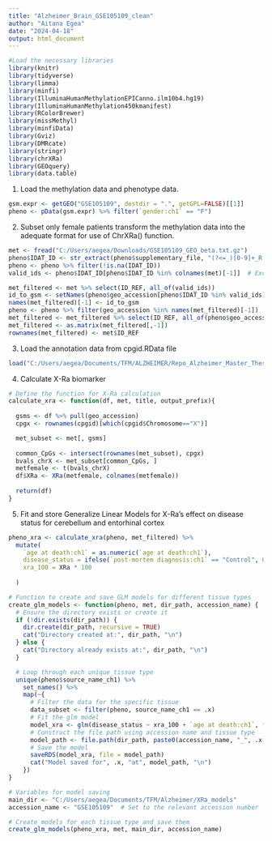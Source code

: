 ```yaml
---
title: "Alzheimer_Brain_GSE105109_clean"
author: "Aitana Egea"
date: "2024-04-18"
output: html_document
---
```


```r
#Load the necessary libraries
library(knitr)
library(tidyverse)
library(limma)
library(minfi)
library(IlluminaHumanMethylationEPICanno.ilm10b4.hg19)
library(IlluminaHumanMethylation450kmanifest)
library(RColorBrewer)
library(missMethyl)
library(minfiData)
library(Gviz)
library(DMRcate)
library(stringr)
library(chrXRa)
library(GEOquery)
library(data.table)
```

1. Load the methylation data and phenotype data. 


```r
gsm.expr <- getGEO("GSE105109", destdir = ".", getGPL=FALSE)[[1]]
pheno <- pData(gsm.expr) %>% filter(`gender:ch1` == "F")

```

2. Subset only female patients transform the methylation data into the adequate format for use of ChrXRa() function. 

```r
met <- fread("C:/Users/aegea/Downloads/GSE105109_GEO_beta.txt.gz")
pheno$IDAT_ID <- str_extract(pheno$supplementary_file, "(?<=_)[0-9]+_R[0-9]+C[0-9]+")
pheno <- pheno %>% filter(!is.na(IDAT_ID))
valid_ids <- pheno$IDAT_ID[pheno$IDAT_ID %in% colnames(met)[-1]]  # Exclude 'ID_REF' column

met_filtered <- met %>% select(ID_REF, all_of(valid_ids))
id_to_gsm <- setNames(pheno$geo_accession[pheno$IDAT_ID %in% valid_ids], valid_ids)
names(met_filtered)[-1] <- id_to_gsm
pheno <- pheno %>% filter(geo_accession %in% names(met_filtered)[-1])
met_filtered <- met_filtered %>% select(ID_REF, all_of(pheno$geo_accession))
met_filtered <- as.matrix(met_filtered[,-1])
rownames(met_filtered) <- met$ID_REF

```

3. Load the annotation data from cpgid.RData file

```r
load("C:/Users/aegea/Documents/TFM/ALZHEIMER/Repo_Alzheimer_Master_Thesis/Supplementary_Files/cpgid.RData")

```


4. Calculate X-Ra biomarker
```r

# Define the function for X-Ra calculation
calculate_xra <- function(df, met, title, output_prefix){
  
  gsms <- df %>% pull(geo_accession)
  cpgx <- rownames(cpgid)[which(cpgid$Chromosome=="X")]

  met_subset <- met[, gsms]
  
  common_CpGs <- intersect(rownames(met_subset), cpgx)
  bvals_chrX <- met_subset[common_CpGs, ]
  metfemale <- t(bvals_chrX)
  df$XRa <- XRa(metfemale, colnames(metfemale))
 
  return(df)
}


```

5. Fit and store Generalize Linear Models for X-Ra's effect 
on disease status for cerebellum and entorhinal cortex

```r

pheno_xra <- calculate_xra(pheno, met_filtered) %>%
  mutate(
    `age at death:ch1` = as.numeric(`age at death:ch1`),
    disease_status = ifelse(`post-mortem diagnosis:ch1` == "Control", 0, 1),
    xra_100 = XRa * 100
 
  )

# Function to create and save GLM models for different tissue types
create_glm_models <- function(pheno, met, dir_path, accession_name) {
  # Ensure the directory exists or create it
  if (!dir.exists(dir_path)) {
    dir.create(dir_path, recursive = TRUE)
    cat("Directory created at:", dir_path, "\n")
  } else {
    cat("Directory already exists at:", dir_path, "\n")
  }

  # Loop through each unique tissue type
  unique(pheno$source_name_ch1) %>%
    set_names() %>%
    map(~{
      # Filter the data for the specific tissue
      data_subset <- filter(pheno, source_name_ch1 == .x)
      # Fit the glm model
      model_xra <- glm(disease_status ~ xra_100 + `age at death:ch1`, family = binomial, data = data_subset)
      # Construct the file path using accession name and tissue type
      model_path <- file.path(dir_path, paste0(accession_name, "_", .x, "_xra_glm.rds"))
      # Save the model
      saveRDS(model_xra, file = model_path)
      cat("Model saved for", .x, "at", model_path, "\n")
    })
}

# Variables for model saving
main_dir <- "C:/Users/aegea/Documents/TFM/Alzheimer/XRa_models"
accession_name <- "GSE105109"  # Set to the relevant accession number

# Create models for each tissue type and save them
create_glm_models(pheno_xra, met, main_dir, accession_name)



```

